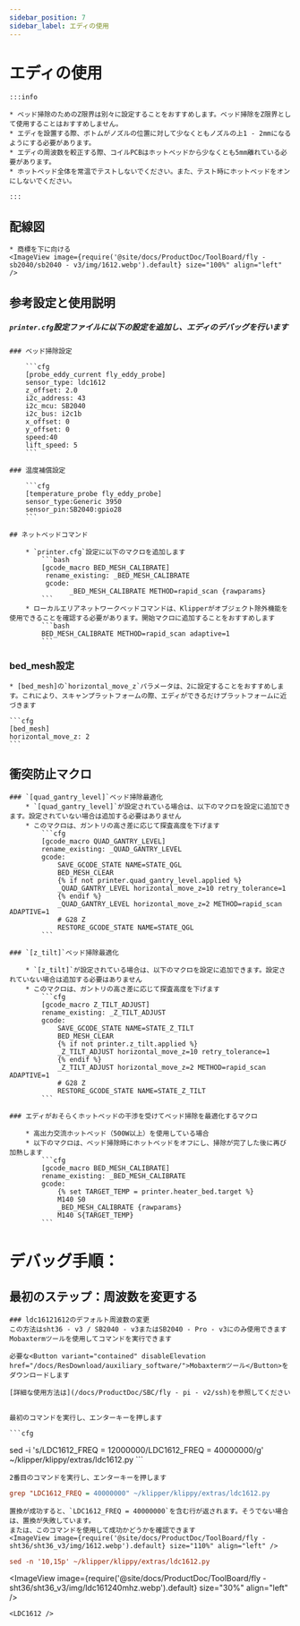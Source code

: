 ```yaml
---
sidebar_position: 7
sidebar_label: エディの使用
---
```




# エディの使用

    :::info

    * ベッド掃除のためのZ限界は別々に設定することをおすすめします。ベッド掃除をZ限界として使用することはおすすめしません。
    * エディを設置する際、ボトムがノズルの位置に対して少なくともノズルの上1 - 2mmになるようにする必要があります。
    * エディの周波数を較正する際、コイルPCBはホットベッドから少なくとも5mm離れている必要があります。
    * ホットベッド全体を常温でテストしないでください。また、テスト時にホットベッドをオンにしないでください。

    :::

## 配線図

    * 商標を下に向ける
    <ImageView image={require('@site/docs/ProductDoc/ToolBoard/fly - sb2040/sb2040 - v3/img/1612.webp').default} size="100%" align="left" />


## 参考設定と使用説明

##### `printer.cfg`設定ファイルに以下の設定を追加し、エディのデバッグを行います

    ### ベッド掃除設定

        ```cfg
        [probe_eddy_current fly_eddy_probe]
        sensor_type: ldc1612
        z_offset: 2.0
        i2c_address: 43
        i2c_mcu: SB2040
        i2c_bus: i2c1b
        x_offset: 0
        y_offset: 0
        speed:40
        lift_speed: 5
        ```

    ### 温度補償設定

        ```cfg
        [temperature_probe fly_eddy_probe]
        sensor_type:Generic 3950
        sensor_pin:SB2040:gpio28
        ```

    ## ネットベッドコマンド

        * `printer.cfg`設定に以下のマクロを追加します
            ```bash
            [gcode_macro BED_MESH_CALIBRATE]
             rename_existing: _BED_MESH_CALIBRATE
             gcode: 
                   _BED_MESH_CALIBRATE METHOD=rapid_scan {rawparams}
            ```
        * ローカルエリアネットワークベッドコマンドは、Klipperがオブジェクト除外機能を使用できることを確認する必要があります。開始マクロに追加することをおすすめします
            ```bash
            BED_MESH_CALIBRATE METHOD=rapid_scan adaptive=1 
            ```

### bed_mesh設定

    * [bed_mesh]の`horizontal_move_z`パラメータは、2に設定することをおすすめします。これにより、スキャンプラットフォームの際、エディができるだけプラットフォームに近づきます

    ```cfg
    [bed_mesh]
    horizontal_move_z: 2
    ```
## 衝突防止マクロ

    ### `[quad_gantry_level]`ベッド掃除最適化
        * `[quad_gantry_level]`が設定されている場合は、以下のマクロを設定に追加できます。設定されていない場合は追加する必要はありません
        * このマクロは、ガントリの高さ差に応じて探査高度を下げます
            ```cfg
            [gcode_macro QUAD_GANTRY_LEVEL]
            rename_existing: _QUAD_GANTRY_LEVEL
            gcode:
                SAVE_GCODE_STATE NAME=STATE_QGL
                BED_MESH_CLEAR
                {% if not printer.quad_gantry_level.applied %}
                _QUAD_GANTRY_LEVEL horizontal_move_z=10 retry_tolerance=1
                {% endif %}
                _QUAD_GANTRY_LEVEL horizontal_move_z=2 METHOD=rapid_scan ADAPTIVE=1
                # G28 Z
                RESTORE_GCODE_STATE NAME=STATE_QGL
            ```

    ### `[z_tilt]`ベッド掃除最適化

        * `[z_tilt]`が設定されている場合は、以下のマクロを設定に追加できます。設定されていない場合は追加する必要はありません
        * このマクロは、ガントリの高さ差に応じて探査高度を下げます
            ```cfg
            [gcode_macro Z_TILT_ADJUST]
            rename_existing: _Z_TILT_ADJUST
            gcode:
                SAVE_GCODE_STATE NAME=STATE_Z_TILT
                BED_MESH_CLEAR
                {% if not printer.z_tilt.applied %}
                _Z_TILT_ADJUST horizontal_move_z=10 retry_tolerance=1
                {% endif %}
                _Z_TILT_ADJUST horizontal_move_z=2 METHOD=rapid_scan ADAPTIVE=1
                # G28 Z
                RESTORE_GCODE_STATE NAME=STATE_Z_TILT
            ```

    ### エディがおそらくホットベッドの干渉を受けてベッド掃除を最適化するマクロ

        * 高出力交流ホットベッド（500W以上）を使用している場合
        * 以下のマクロは、ベッド掃除時にホットベッドをオフにし、掃除が完了した後に再び加熱します
            ```cfg
            [gcode_macro BED_MESH_CALIBRATE]
            rename_existing: _BED_MESH_CALIBRATE
            gcode:
                {% set TARGET_TEMP = printer.heater_bed.target %}
                M140 S0
                _BED_MESH_CALIBRATE {rawparams}
                M140 S{TARGET_TEMP}
            ```

   # デバッグ手順： 
   ## 最初のステップ：周波数を変更する

    ### ldc16121612のデフォルト周波数の変更
    この方法はsht36 - v3 / SB2040 - v3またはSB2040 - Pro - v3にのみ使用できます
    Mobaxtermツールを使用してコマンドを実行できます

    必要な<Button variant="contained" disableElevation href="/docs/ResDownload/auxiliary_software/">Mobaxtermツール</Button>をダウンロードします

    [詳細な使用方法は](/docs/ProductDoc/SBC/fly - pi - v2/ssh)を参照してください


    最初のコマンドを実行し、エンターキーを押します

    ```cfg
sed -i 's/LDC1612_FREQ = 12000000/LDC1612_FREQ = 40000000/g' ~/klipper/klippy/extras/ldc1612.py
    ```

    2番目のコマンドを実行し、エンターキーを押します
  ```cfg
grep "LDC1612_FREQ = 40000000" ~/klipper/klippy/extras/ldc1612.py
  ```
    置換が成功すると、`LDC1612_FREQ = 40000000`を含む行が返されます。そうでない場合は、置換が失敗しています。
    または、このコマンドを使用して成功かどうかを確認できます
    <ImageView image={require('@site/docs/ProductDoc/ToolBoard/fly - sht36/sht36_v3/img/1612.webp').default} size="110%" align="left" />
```cfg
sed -n '10,15p' ~/klipper/klippy/extras/ldc1612.py
```
   <ImageView image={require('@site/docs/ProductDoc/ToolBoard/fly - sht36/sht36_v3/img/ldc161240mhz.webp').default} size="30%" align="left" />

    <LDC1612 />

 